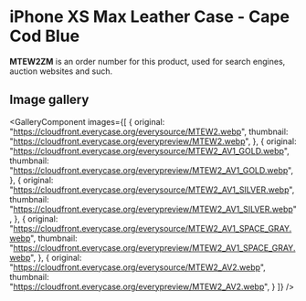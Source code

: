 
# iPhone XS Max Leather Case - Cape Cod Blue

<Callout type='info' emoji='👉🏻'>**MTEW2ZM** is an order number for this product, used for search engines, auction websites and such.</Callout>

## Image gallery

<GalleryComponent
    images={[
      {
        original: "https://cloudfront.everycase.org/everysource/MTEW2.webp",
        thumbnail: "https://cloudfront.everycase.org/everypreview/MTEW2.webp",
      },
      {
        original: "https://cloudfront.everycase.org/everysource/MTEW2_AV1_GOLD.webp",
        thumbnail: "https://cloudfront.everycase.org/everypreview/MTEW2_AV1_GOLD.webp",
      },
      {
        original: "https://cloudfront.everycase.org/everysource/MTEW2_AV1_SILVER.webp",
        thumbnail: "https://cloudfront.everycase.org/everypreview/MTEW2_AV1_SILVER.webp",
      },
      {
        original: "https://cloudfront.everycase.org/everysource/MTEW2_AV1_SPACE_GRAY.webp",
        thumbnail: "https://cloudfront.everycase.org/everypreview/MTEW2_AV1_SPACE_GRAY.webp",
      },
      {
        original: "https://cloudfront.everycase.org/everysource/MTEW2_AV2.webp",
        thumbnail: "https://cloudfront.everycase.org/everypreview/MTEW2_AV2.webp",
      }
    ]}
  />
